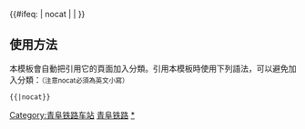 {{鐵道路線|lua=1
| 模板名稱 = 青阜铁路
| 名稱 = [[青阜铁路]]
| 代表色 = #0033c9
| Logo = [[File:China Railways.svg|17px]]
| 背景顏色 = #FFFFFF
| 車站列表 = 青龙山 ~ 徐楼 ~ 百善 ~ s海孜s ~ s临涣s ~ s太乙寨s ~ 青町 ~ s龙山集s ~ 天齐庙 ~ 涡阳 ~ s双庙s ~ s周庄s ~ s江集s ~ 西潘楼 ~ s东城集s ~ s永兴集s ~ 插花 ~ 阜阳北 ~ （#阜阳#）
}}
<includeonly>{{#ifeq: {{{1}}} | nocat | <!--空--> | [[Category:青阜铁路车站]] }}</includeonly><noinclude>

==使用方法==
本模板會自動把引用它的頁面加入分類。引用本模板時使用下列語法，可以避免加入分類：<small>（注意nocat必須為英文小寫）</small>
 <nowiki>{{</nowiki>{{PAGENAME}}<nowiki>|nocat}}</nowiki>
[[Category:中國鐵路路線模板|青阜铁路]]
[[Category:青阜铁路车站|*]]
</noinclude>